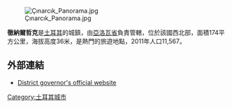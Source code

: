 [[Image:Çınarcık_Panorama.jpg|thumb]]

'''徹納爾哲克'''是[[土耳其|土耳其]]的城鎮，由[[亞洛瓦省|亞洛瓦省]]負責管轄，位於該國西北部，面積174平方公里，海拔高度36米，是熱門的旅遊地點，2011年人口11,567。

==外部連結==
* [http://www.cinarcik.gov.tr/ District governor's official website] {{Wayback|url=http://www.cinarcik.gov.tr/ |date=20210118073600 }} {{tr icon}}

{{coord|40|38|32|N|29|07|13|E|region:TR_type:city|display=title}}

{{Turkey-geo-stub}}
[[Category:土耳其城市|Category:土耳其城市]]